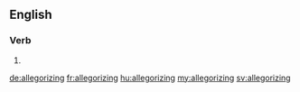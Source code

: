 ==English==

===Verb===
{{head|en|present participle}}

# {{present participle of|allegorize|lang=en}}

[[de:allegorizing]]
[[fr:allegorizing]]
[[hu:allegorizing]]
[[my:allegorizing]]
[[sv:allegorizing]]